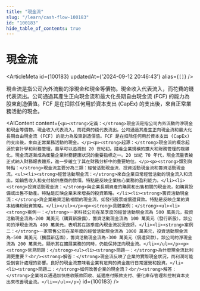 ```yaml
---
title: "現金流"
slug: "/learn/cash-flow-100183"
id: "100183"
hide_table_of_contents: true
---
```



# 現金流

<ArticleMeta id={100183} updatedAt={'2024-09-12 20:46:43'} alias={`[]`} />
<div className='border-solid border-b border-t-0 my-4 border-[var(--ifm-color-gray-300)]' />

現金流是指公司內外流動的淨現金和現金等價物。現金收入代表流入，而花費的錢代表流出。公司通過其產生正向現金流和最大化長期自由現金流 (FCF) 的能力為股東創造價值。FCF 是在扣除任何用於資本支出 (CapEx) 的支出後，來自正常業務活動的現金。

<AIContent content={`<p><strong>定義：</strong>現金流是指公司內外流動的淨現金和現金等價物。現金收入代表流入，而花費的錢代表流出。公司通過其產生正向現金流和最大化長期自由現金流 (FCF) 的能力為股東創造價值。FCF 是在扣除任何用於資本支出 (CapEx) 的支出後，來自正常業務活動的現金。</p><p><strong>起源：</strong>現金流的概念起源於會計學和財務管理，最早可以追溯到 20 世紀初。隨着企業規模的擴大和財務管理的複雜化，現金流逐漸成為衡量企業財務健康狀況的重要指標之一。20 世紀 70 年代，現金流量表被正式納入財務報表體系，進一步確立了其在財務分析中的重要地位。</p><p><strong>類別與特點：</strong>現金流主要分為三類：經營活動現金流、投資活動現金流和籌資活動現金流。<ul><li><strong>經營活動現金流：</strong>來自企業日常經營活動的現金流入和流出，如銷售收入和支付給供應商的款項。特點是反映企業核心業務的盈利能力。</li><li><strong>投資活動現金流：</strong>與企業長期資產的購買和出售相關的現金流，如購買設備或出售不動產。特點是反映企業未來增長的投資策略。</li><li><strong>籌資活動現金流：</strong>與企業融資活動相關的現金流，如發行股票或償還貸款。特點是反映企業的資本結構和融資策略。</li></ul></p><p><strong>具體案例：</strong><ul><li><strong>案例一：</strong>一家科技公司在某季度的經營活動現金流為 500 萬美元，投資活動現金流為-200 萬美元（購買新設備），籌資活動現金流為 100 萬美元（發行新股）。該公司的淨現金流為 400 萬美元，表明其在該季度內現金流狀況良好。</li><li><strong>案例二：</strong>一家零售公司在某年度的經營活動現金流為 1000 萬美元，投資活動現金流為-500 萬美元（擴展新店面），籌資活動現金流為-300 萬美元（償還貸款）。該公司的淨現金流為 200 萬美元，顯示其在擴展業務的同時，仍能保持正向現金流。</li></ul></p><p><strong>常見問題：</strong><ul><li><strong>問題一：</strong>為什麼現金流比利潤更重要？<br/><strong>解答：</strong>現金流反映了企業的實際現金狀況，而利潤可能受到會計處理的影響。良好的現金流意味着企業有足夠的資金進行日常運營和投資。</li><li><strong>問題二：</strong>如何改善企業的現金流？<br/><strong>解答：</strong>企業可以通過加快應收賬款回收、延遲應付賬款支付、優化庫存管理和控制資本支出來改善現金流。</li></ul></p>`} id={100183} />

